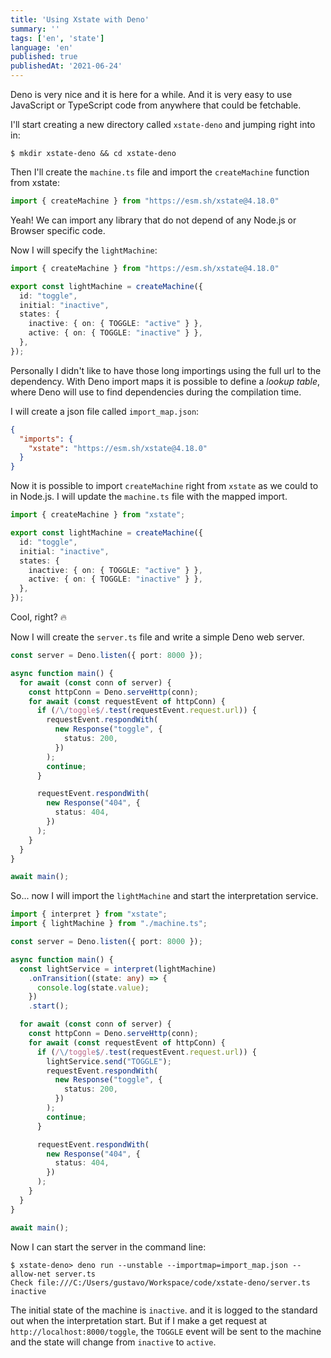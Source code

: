 ```yaml
---
title: 'Using Xstate with Deno'
summary: ''
tags: ['en', 'state']
language: 'en'
published: true
publishedAt: '2021-06-24'
---
```


Deno is very nice and it is here for a while. And it is very easy to use JavaScript or
TypeScript code from anywhere that could be fetchable.

I'll start creating a new directory called `xstate-deno` and jumping right into in:

```
$ mkdir xstate-deno && cd xstate-deno
```

Then I'll create the `machine.ts` file and import the `createMachine` function from xstate:

```ts:machine.ts
import { createMachine } from "https://esm.sh/xstate@4.18.0"
```

Yeah! We can import any library that do not depend of any Node.js or Browser specific code.

Now I will specify the `lightMachine`:

```ts:machine.ts
import { createMachine } from "https://esm.sh/xstate@4.18.0"

export const lightMachine = createMachine({
  id: "toggle",
  initial: "inactive",
  states: {
    inactive: { on: { TOGGLE: "active" } },
    active: { on: { TOGGLE: "inactive" } },
  },
});
```

Personally I didn't like to have those long importings using the full url to the dependency.
With Deno import maps it is possible to define a *lookup table*, where Deno will use to find
dependencies during the compilation time.

I will create a json file called `import_map.json`:

```json:import_map.json
{
  "imports": {
    "xstate": "https://esm.sh/xstate@4.18.0"
  }
}
```

Now it is possible to import `createMachine` right from `xstate` as we could to in Node.js.
I will update the `machine.ts` file with the mapped import.

```ts:machine.ts
import { createMachine } from "xstate";

export const lightMachine = createMachine({
  id: "toggle",
  initial: "inactive",
  states: {
    inactive: { on: { TOGGLE: "active" } },
    active: { on: { TOGGLE: "inactive" } },
  },
});
```

Cool, right? 🔥

Now I will create the `server.ts` file and write a simple Deno web server.

```ts:server.ts
const server = Deno.listen({ port: 8000 });

async function main() {
  for await (const conn of server) {
    const httpConn = Deno.serveHttp(conn);
    for await (const requestEvent of httpConn) {
      if (/\/toggle$/.test(requestEvent.request.url)) {
        requestEvent.respondWith(
          new Response("toggle", {
            status: 200,
          })
        );
        continue;
      }

      requestEvent.respondWith(
        new Response("404", {
          status: 404,
        })
      );
    }
  }
}

await main();
```

So... now I will import the `lightMachine` and start the interpretation service.

```ts:server.ts
import { interpret } from "xstate";
import { lightMachine } from "./machine.ts";

const server = Deno.listen({ port: 8000 });

async function main() {
  const lightService = interpret(lightMachine)
    .onTransition((state: any) => {
      console.log(state.value);
    })
    .start();

  for await (const conn of server) {
    const httpConn = Deno.serveHttp(conn);
    for await (const requestEvent of httpConn) {
      if (/\/toggle$/.test(requestEvent.request.url)) {
        lightService.send("TOGGLE");
        requestEvent.respondWith(
          new Response("toggle", {
            status: 200,
          })
        );
        continue;
      }

      requestEvent.respondWith(
        new Response("404", {
          status: 404,
        })
      );
    }
  }
}

await main();
```

Now I can start the server in the command line:

```
$ xstate-deno> deno run --unstable --importmap=import_map.json --allow-net server.ts
Check file:///C:/Users/gustavo/Workspace/code/xstate-deno/server.ts
inactive
```

The initial state of the machine is `inactive`. and it is logged to the standard out when the interpretation start.
But if I make a get request at `http://localhost:8000/toggle`, the `TOGGLE` event will be sent to the machine
and the state will change from `inactive` to `active`.
